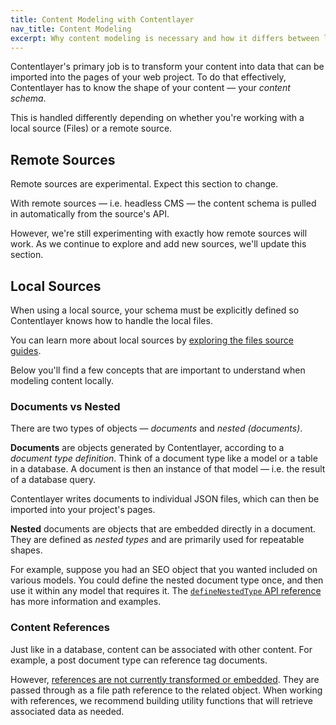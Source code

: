 ```yaml
---
title: Content Modeling with Contentlayer
nav_title: Content Modeling
excerpt: Why content modeling is necessary and how it differs between local and remote sources.
---
```


Contentlayer's primary job is to transform your content into data that can be imported into the pages of your web project. To do that effectively, Contentlayer has to know the shape of your content — your _content schema_.

This is handled differently depending on whether you're working with a local source (Files) or a remote source.

## Remote Sources

<Callout>Remote sources are experimental. Expect this section to change.</Callout>

With remote sources — i.e. headless CMS — the content schema is pulled in automatically from the source's API.

However, we're still experimenting with exactly how remote sources will work. As we continue to explore and add new sources, we'll update this section.

## Local Sources

When using a local source, your schema must be explicitly defined so Contentlayer knows how to handle the local files.

You can learn more about local sources by [exploring the files source guides](/docs/maker/files).

Below you'll find a few concepts that are important to understand when modeling content locally.

### Documents vs Nested

There are two types of objects — _documents_ and _nested (documents)_.

**Documents** are objects generated by Contentlayer, according to a _document type definition_. Think of a document type like a model or a table in a database. A document is then an instance of that model — i.e. the result of a database query.

Contentlayer writes documents to individual JSON files, which can then be imported into your project's pages.

**Nested** documents are objects that are embedded directly in a document. They are defined as _nested types_ and are primarily used for repeatable shapes.

For example, suppose you had an SEO object that you wanted included on various models. You could define the nested document type once, and then use it within any model that requires it. The [`defineNestedType` API reference](/docs/reference/source-files/define-nested-type) has more information and examples.

### Content References

Just like in a database, content can be associated with other content. For example, a post document type can reference tag documents.

However, [references are not currently transformed or embedded](/docs/reference/source-files/field-types#reference). They are passed through as a file path reference to the related object. When working with references, we recommend building utility functions that will retrieve associated data as needed.
